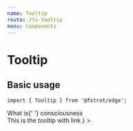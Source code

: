 ```yaml
---
name: Tooltip
route: /fx-tooltip
menu: Components
---
```



# Tooltip

## Basic usage

```tsx
import { Tooltip } from '@fxtrot/edge';
```

<Playground>
  <Inline space="xl">
    <div>
      What is{' '}
      <Tooltip hover placement="bottom-start" content="Link to the answer">
        <TextLink href="https://www.youtube.com/watch?v=dQw4w9WgXcQ">consciousness</TextLink>
      </Tooltip>
    </div>
    <Tooltip
      content={
        <Text>
          This is the tooltip with <TextLink href="#">link</TextLink>
        </Text>
      }
    >
      <IconButton icon="settings" />
    </Tooltip>
  </Inline>
</Playground>
